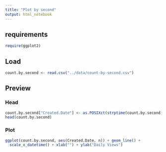 ```yaml
---
title: "Plot by second"
output: html_notebook
---
```


## requirements

```r
require(ggplot2) 
```

## Load
```r
count.by.second <- read.csv("../data/count-by-second.csv")
```
## Preview
### Head
```r
count.by.second["Created.Date"] <- as.POSIXct(strptime(count.by.second["Created.Date"], format = "%Y-%m-%d %I:%M:%S %p")) 
head(count.by.second)
```

### Plot
```r
ggplot(count.by.second, aes(Created.Date, n)) + geom_line() +
  scale_x_datetime() + xlab("") + ylab("Daily Views")
```

